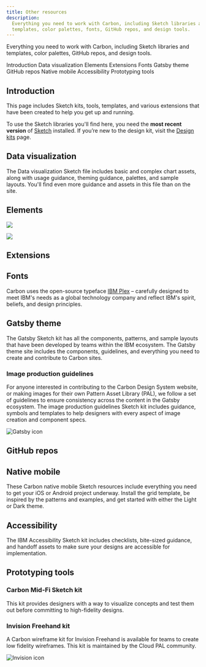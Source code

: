 ```yaml
---
title: Other resources
description:
  Everything you need to work with Carbon, including Sketch libraries and
  templates, color palettes, fonts, GitHub repos, and design tools.
---
```


<PageDescription>

Everything you need to work with Carbon, including Sketch libraries and
templates, color palettes, GitHub repos, and design tools.

</PageDescription>

<AnchorLinks>
  <AnchorLink>Introduction</AnchorLink>
  <AnchorLink>Data visualization</AnchorLink>
  <AnchorLink>Elements</AnchorLink>
  <AnchorLink>Extensions</AnchorLink>
  <AnchorLink>Fonts</AnchorLink>
  <AnchorLink>Gatsby theme</AnchorLink>
  <AnchorLink>GitHub repos</AnchorLink>
  <AnchorLink>Native mobile</AnchorLink>
  <AnchorLink>Accessibility</AnchorLink>
  <AnchorLink>Prototyping tools</AnchorLink>

</AnchorLinks>

## Introduction

This page includes Sketch kits, tools, templates, and various extensions that
have been created to help you get up and running.

To use the Sketch libraries you'll find here, you need the **most recent
version** of [Sketch](https://www.sketch.com/) installed. If you’re new to the
design kit, visit the [Design kits](/designing/kits/sketch) page.

## Data visualization

The Data visualization Sketch file includes basic and complex chart assets,
along with usage guidance, theming guidance, palettes, and sample layouts.
You'll find even more guidance and assets in this file than on the site.

<Row className="resource-card-group">

<Column colLg={4} colMd={4} noGutterSm>
  <ResourceCard
    subTitle="Data visualization Sketch file"
    href="https://www.sketch.com/s/1a36060a-7a5d-4ddb-aab1-639caa1f74d4"
    actionIcon="download">
    <MdxIcon name="sketch" />
  </ResourceCard>
</Column>
</Row>

## Elements

<Row className="resource-card-group">
<Column colLg={4} colMd={4} noGutterSm>
  <ResourceCard
    subTitle="RGB color palettes (.ase and .clr)"
    href="https://github.com/carbon-design-system/carbon/raw/main/packages/colors/artifacts/IBM_Colors.zip"
    actionIcon="download">

![](/images/ase.png)

  </ResourceCard>
</Column>
<Column colMd={4} colLg={4} noGutterSm>
    <ResourceCard
      subTitle="IBM Design Language library"
      href="sketch://add-library/cloud/nwqmk"
      actionIcon="download">
<MdxIcon name="sketch" />
  </ResourceCard>
</Column>
<Column colMd={4} colLg={4} noGutterSm>
  <ResourceCard
    subTitle="IBM Icons (16px, 20px) library"
    href="sketch://add-library/cloud/KW2yr"
    actionIcon="download">

<MdxIcon name="sketch" />

</ResourceCard>
</Column>
<Column colMd={4} colLg={4} noGutterSm>
  <ResourceCard
    subTitle="IBM Icons (24px, 32px) library"
    href="sketch://add-library/cloud/2bwkM"
    actionIcon="download">

<MdxIcon name="sketch" />

</ResourceCard>
</Column>
<Column colMd={4} colLg={4} noGutterSm>
  <ResourceCard
    subTitle="IBM Grid template"
    href="https://www.sketch.com/s/3a3f3f2d-94d7-4c16-8e2e-88ba80a6382e"
    actionIcon="launch">

<MdxIcon name="sketch" />

</ResourceCard>
</Column>

<Column colLg={4} colMd={4} noGutterSm>
  <ResourceCard
    subTitle="Color contrast checker"
    href="https://marijohannessen.github.io/color-contrast-checker/"
    >

![](images/color-contrast-icon.png)

  </ResourceCard>
</Column>
</Row>

## Extensions

<Row className="resource-card-group">

<Column colLg={4} colMd={4} noGutterSm>
  <ResourceCard
    subTitle="UI Shell template"
    href="https://www.sketch.com/s/6a8e1d7b-f00a-4d8d-9d83-79ecf4dc12a0"
    actionIcon="launch">
    <MdxIcon name="sketch" />
  </ResourceCard>
</Column>

<Column colLg={4} colMd={4} noGutterSm>
  <ResourceCard
    subTitle="Text toolbar pattern library"
    href="sketch://add-library/cloud/f32b7e90-d97e-48ef-ae53-beabf75f5846"
    actionIcon="download">
    <MdxIcon name="sketch" />
  </ResourceCard>
</Column>

</Row>

## Fonts

Carbon uses the open-source typeface [IBM Plex](https://github.com/ibm/plex) –
carefully designed to meet IBM's needs as a global technology company and
reflect IBM's spirit, beliefs, and design principles.

## Gatsby theme

The Gatsby Sketch kit has all the components, patterns, and sample layouts that
have been developed by teams within the IBM ecosystem. The Gatsby theme site
includes the components, guidelines, and everything you need to create and
contribute to Carbon sites.

### Image production guidelines

For anyone interested in contributing to the Carbon Design System website, or
making images for their own Pattern Asset Library (PAL), we follow a set of
guidelines to ensure consistency across the content in the Gatsby ecosystem. The
image production guidelines Sketch kit includes guidance, symbols and templates
to help designers with every aspect of image creation and component specs.

<Row className="resource-card-group">

<Column colLg={4} colMd={4} noGutterSm>
  <ResourceCard
    subTitle="Gatsby theme Sketch kit"
    href="sketch://add-library/cloud/304313c1-29a8-4946-a6f0-51dbec953bc2"
    actionIcon="download">
    <MdxIcon name="sketch" />
  </ResourceCard>
</Column>
  
<Column colLg={4} colMd={4} noGutterSm>
  <ResourceCard
    subTitle="Gatsby theme Carbon site"
    href="https://gatsby.carbondesignsystem.com/"
    actionIcon="launch">

![Gatsby icon](images/gatsby.svg)

  </ResourceCard>
</Column>
  
<Column colLg={4} colMd={4} noGutterSm>
  <ResourceCard
    subTitle="Image production guidelines Sketch kit"
    href="sketch://add-library/cloud/240226b0-f455-484d-b412-cfd13fb1bb39"
    actionIcon="download">
    <MdxIcon name="sketch" />
  </ResourceCard>
</Column>
  
</Row>

## GitHub repos

<Row className="resource-card-group">
<Column colLg={4} colMd={4} noGutterSm>
  <ResourceCard
    subTitle="Carbon design kit"
    href="https://github.com/carbon-design-system/carbon-design-kit"
    >

<MdxIcon name="github" />

  </ResourceCard>
</Column>
<Column colLg={4} colMd={4} noGutterSm>
  <ResourceCard
    subTitle="IBM Design Language and Icon Kits"
    href="https://github.com/IBM/design-kit"
    >

<MdxIcon name="github" />

  </ResourceCard>
</Column>
</Row>

## Native mobile

These Carbon native mobile Sketch resources include everything you need to get
your iOS or Android project underway. Install the grid template, be inspired by
the patterns and examples, and get started with either the Light or Dark theme.

<Row className="resource-card-group">

<Column colLg={4} colMd={4} noGutterSm>
  <ResourceCard
    subTitle="Light theme for mobile"
    href="sketch://add-library/cloud/s/a3343128-adb6-489c-9e62-709d89ba76e9"
    actionIcon="download">
    <MdxIcon name="sketch" />
  </ResourceCard>
</Column>
<Column colLg={4} colMd={4} noGutterSm>
  <ResourceCard
    subTitle="Dark theme for mobile"
    href="sketch://add-library/cloud/s/1f59f590-6915-47b0-bf06-6fd66209b3b3"
    actionIcon="download">
    <MdxIcon name="sketch" />
  </ResourceCard>
</Column>
<Column colLg={4} colMd={4} noGutterSm>
  <ResourceCard
    subTitle="IBM Grid template for mobile"
    href="https://www.sketch.com/s/42e694ee-4b37-41c9-8c8f-480e2415d9de"
    actionIcon="launch">
    <MdxIcon name="sketch" />
  </ResourceCard>
</Column>
<Column colLg={4} colMd={4} noGutterSm>
  <ResourceCard
    subTitle="Mobile patterns and examples"
    href="https://www.sketch.com/s/f13d67b9-3116-4b50-a2e9-56148f1976b0"
    actionIcon="launch">
    <MdxIcon name="sketch" />
  </ResourceCard>
</Column>
</Row>

## Accessibility

The IBM Accessibility Sketch kit includes checklists, bite-sized guidance, and
handoff assets to make sure your designs are accessible for implementation.

<Row className="resource-card-group">

<Column colLg={4} colMd={4} noGutterSm>
  <ResourceCard
    subTitle="IBM Accessibility Sketch kit"
    href="https://www.sketch.com/s/f0a04c0d-fb62-4d71-92c6-07c402f8cae7"
    actionIcon="launch">
    <MdxIcon name="sketch" />
  </ResourceCard>
</Column>
</Row>

## Prototyping tools

### Carbon Mid-Fi Sketch kit

This kit provides designers with a way to visualize concepts and test them out
before committing to high-fidelity designs.

<Row className="resource-card-group">

<Column colLg={4} colMd={4} noGutterSm>
  <ResourceCard
    subTitle="Carbon Mid-Fi Sketch kit"
    href="sketch://add-library/cloud/e888aa99-4d88-46a4-9b33-3a033e7f5ca2"
    actionIcon="download">
    <MdxIcon name="sketch" />
  </ResourceCard>
</Column>
</Row>

### Invision Freehand kit

A Carbon wireframe kit for Invision Freehand is available for teams to create
low fidelity wireframes. This kit is maintained by the Cloud PAL community.

<Row className="resource-card-group">

<Column colMd={4} colLg={4} noGutterSm>
  <ResourceCard
    subTitle="Invision Freehand kit"
    href="https://pages.github.ibm.com/cdai-design/cloud-pal/resources/resources/#invision-freehand-kit"
    actionIcon="launch">

![Invision icon](/images/invision.png)

  </ResourceCard>
</Column>
